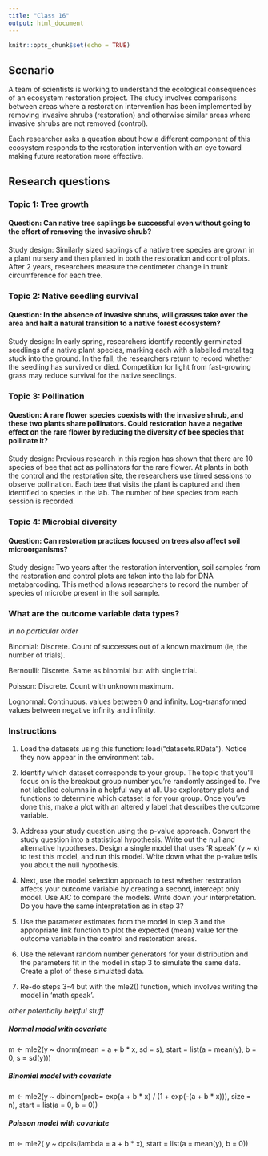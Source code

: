 ```yaml
---
title: "Class 16"
output: html_document
---
```


```r
knitr::opts_chunk$set(echo = TRUE)
```

## Scenario
A team of scientists is working to understand the ecological consequences of an ecosystem restoration project. The study involves comparisons between areas where a restoration intervention has been implemented by removing invasive shrubs (restoration) and otherwise similar areas where invasive shrubs are not removed (control).

Each researcher asks a question about how a different component of this ecosystem responds to the restoration intervention with an eye toward making future restoration more effective.


## Research questions

### Topic 1: Tree growth
#### Question: Can native tree saplings be successful even without going to the effort of removing the invasive shrub? 
Study design: Similarly sized saplings of a native tree species are grown in a plant nursery and then planted in both the restoration and control plots. After 2 years, researchers measure the centimeter change in trunk circumference for each tree.

### Topic 2: Native seedling survival
#### Question: In the absence of invasive shrubs, will grasses take over the area and halt a natural transition to a native forest ecosystem?
Study design: In early spring, researchers identify recently germinated seedlings of a native plant species, marking each with a labelled metal tag stuck into the ground. In the fall, the researchers return to record whether the seedling has survived or died. Competition for light from fast-growing grass may reduce survival for the native seedlings.

### Topic 3: Pollination
#### Question: A rare flower species coexists with the invasive shrub, and these two plants share pollinators. Could restoration have a negative effect on the rare flower by reducing the diversity of bee species that pollinate it?
Study design: Previous research in this region has shown that there are 10 species of bee that act as pollinators for the rare flower. At plants in both the control and the restoration site, the researchers use timed sessions to observe pollination. Each bee that visits the plant is captured and then identified to species in the lab. The number of bee species from each session is recorded.

### Topic 4: Microbial diversity
#### Question: Can restoration practices focused on trees also affect soil microorganisms?
Study design: Two years after the restoration intervention, soil samples from the restoration and control plots are taken into the lab for DNA metabarcoding. This method allows researchers to record the number of species of microbe present in the soil sample.



### What are the outcome variable data types?

*in no particular order*

Binomial: Discrete. Count of successes out of a known maximum (ie, the number of trials).

Bernoulli: Discrete. Same as binomial but with single trial.

Poisson: Discrete. Count with unknown maximum.

Lognormal: Continuous. values between 0 and infinity. Log-transformed values between negative infinity and infinity.



### Instructions

1. Load the datasets using this function: load("datasets.RData"). Notice they now appear in the environment tab.

2. Identify which dataset corresponds to your group. The topic that you'll focus on is the breakout group number you're randomly assinged to. I've not labelled columns in a helpful way at all. Use exploratory plots and functions to determine which dataset is for your group. Once you've done this, make a plot with an altered y label that describes the outcome variable.

3. Address your study question using the p-value approach. Convert the study question into a statistical hypothesis. Write out the null and alternative hypotheses. Design a single model that uses 'R speak' (y ~ x) to test this model, and run this model. Write down what the p-value tells you about the null hypothesis.

4. Next, use the model selection approach to test whether restoration affects your outcome variable by creating a second, intercept only model. Use AIC to compare the models. Write down your interpretation. Do you have the same interpretation as in step 3?

5. Use the parameter estimates from the model in step 3 and the appropriate link function to plot the expected (mean) value for the outcome variable in the control and restoration areas.

6. Use the relevant random number generators for your distribution and the parameters fit in the model in step 3 to simulate the same data. Create a plot of these simulated data.

7. Re-do steps 3-4 but with the mle2() function, which involves writing the model in 'math speak'.




*other potentially helpful stuff*

##### Normal model with covariate

m <- mle2(y ~ dnorm(mean = a + b * x, sd = s), start = list(a = mean(y), b = 0, s = sd(y)))


##### Binomial model with covariate

m <- mle2(y ~ dbinom(prob=  exp(a + b * x) / (1 + exp(-(a + b * x))), size = n), start = list(a = 0, b = 0))


##### Poisson model with covariate

m <- mle2( y ~ dpois(lambda = a + b * x), start = list(a = mean(y), b = 0))
